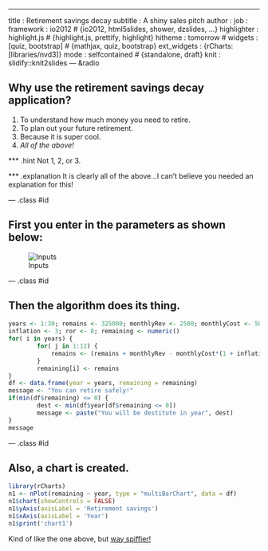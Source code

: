 ---
title       : Retirement savings decay
subtitle    : A shiny sales pitch
author      : 
job         : 
framework   : io2012        # {io2012, html5slides, shower, dzslides, ...}
highlighter : highlight.js  # {highlight.js, prettify, highlight}
hitheme     : tomorrow      # 
widgets     : [quiz, bootstrap]            # {mathjax, quiz, bootstrap}
ext_widgets : {rCharts: [libraries/nvd3]}
mode        : selfcontained # {standalone, draft}
knit        : slidify::knit2slides
--- &radio

## Why use the retirement savings decay application?

1. To understand how much money you need to retire.
2. To plan out your future retirement.
3. Because it is super cool.
4. _All of the above!_

*** .hint
Not 1, 2, or 3.

*** .explanation
It is clearly all of the above...I can't believe you needed an explanation for this!

--- .class #id

## First you enter in the parameters as shown below:

![Inputs](./assets/img/inputs.jpg)


--- .class #id

## Then the algorithm does its thing.

```r
years <- 1:30; remains <- 325000; monthlyRev <- 2500; monthlyCost <- 5000; 
inflation <- 3; ror <- 8; remaining <- numeric()
for( i in years) {
        for( j in 1:12) {
            remains <- (remains + monthlyRev - monthlyCost*(1 + inflation/1200)) * (1 + ror/1200)
        }
        remaining[i] <- remains
}
df <- data.frame(year = years, remaining = remaining)
message <- "You can retire safely!"
if(min(df$remaining) <= 0) {
        dest <- min(df$year[df$remaining <= 0])
        message <- paste("You will be destitute in year", dest)
}
message
```



--- .class #id

## Also, a chart is created.

```r
library(rCharts)
n1 <- nPlot(remaining ~ year, type = "multiBarChart", data = df)
n1$chart(showControls = FALSE)
n1$yAxis(axisLabel = 'Retirement savings')
n1$xAxis(axisLabel = 'Year')
n1$print('chart1')
```

Kind of like the one above, but [way spiffier!](https://jamessul.shinyapps.io/dp_project)

